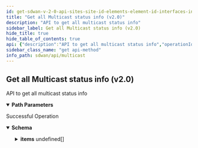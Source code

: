 ```yaml
---
id: get-sdwan-v-2-0-api-sites-site-id-elements-element-id-interfaces-interface-id-multicaststatus
title: "Get all Multicast status info (v2.0)"
description: "API to get all multicast status info"
sidebar_label: Get all Multicast status info (v2.0)
hide_title: true
hide_table_of_contents: true
api: {"description":"API to get all multicast status info","operationId":"get-sdwan-v2.0-api-sites-site_id-elements-element_id-interfaces-interface_id-multicaststatus","parameters":[{"description":"Site Id","in":"path","name":"site_id","required":true,"schema":{"description":"Site Id","type":"string"}},{"description":"Element Id","in":"path","name":"element_id","required":true,"schema":{"description":"Element Id","type":"string"}},{"description":"Interface Id","in":"path","name":"interface_id","required":true,"schema":{"description":"Interface Id","type":"string"}}],"responses":{"200":{"content":{"application/json":{"schema":{"allOf":[{"properties":{"count":{"format":"int32","type":"integer"},"id":{"type":"string"}},"type":"object"},{"properties":{"items":{"items":{"properties":{"address":{"description":"Address: IPAddress(allowEmpty = false, allowLinkLocal = false, allowNull = false, bcast = DENY, defaultRoute = true, dnsCheck = false, error = MULTICAST_STATUS_INTERFACE_ADDRESS_REQUIRED: Multicast status interface address required., type = IP) ","type":"string"},"element_id":{"description":"Element Id","type":"string"},"id":{"description":"Id","type":"string"},"interface_id":{"description":"Interface Id","type":"string"},"name":{"description":"Name: NotNull(error = MULTICAST_STATUS_INTERFACE_NAME_REQUIRED: Multicast status interface name required) Size(max = 256, error = MULTICAST_STATUS_INTERFACE_NAME_REQUIRED: Multicast status interface name required, min = 1) ","type":"string"},"pim_neighbors":{"description":"Pim Neighbors: ListObject(allowDuplicate = false, allowEmpty = true, allowNull = false, listMaxSize = 100, error = MULTICAST_STATUS_NEIGHBORS_TOO_MANY: Too many multicast status neighbors., required = false) NotNull(error = MULTICAST_STATUS_NEIGHBORS_REQUIRED: Multicast status neighbors required) Valid ","items":{"properties":{"address":{"description":"Address","type":"string"},"dr":{"description":"Dr","type":"boolean"},"dr_prio":{"description":"Dr Prio","type":"string"},"expires":{"description":"Expires","type":"string"},"uptime":{"description":"Uptime","type":"string"}}},"type":"array"},"site_id":{"description":"Site Id: Digits(fraction = 0, integer = 50, SITEID_INVALID) NotNull ","type":"string"},"state":{"description":"State: NotNull(error = MULTICAST_STATUS_INTERFACE_STATE_REQUIRED: Multicast status interface state required.) Size(max = 256, error = MULTICAST_STATUS_INTERFACE_STATE_REQUIRED: Multicast status interface state required., min = 1) ","type":"string"}},"required":["pim_neighbors","site_id","address","state","name"]},"type":"array"}},"type":"object"}]}}},"description":"Successful Operation"}},"tags":["Multicast"],"method":"get","path":"/sdwan/v2.0/api/sites/{site_id}/elements/{element_id}/interfaces/{interface_id}/multicaststatus","servers":[{"url":"https://api.sase.paloaltonetworks.com"}],"info":{"contact":{},"description":"List of APIs used to manage multicast specific configurations.","title":"Multicast","version":"Latest"},"postman":{"name":"Get all Multicast status info (v2.0)","description":{"content":"API to get all multicast status info","type":"text/plain"},"url":{"path":["sdwan","v2.0","api","sites",":site_id","elements",":element_id","interfaces",":interface_id","multicaststatus"],"host":["{{baseUrl}}"],"query":[],"variable":[{"disabled":false,"description":{"content":"(Required) Site Id","type":"text/plain"},"type":"any","value":"","key":"site_id"},{"disabled":false,"description":{"content":"(Required) Element Id","type":"text/plain"},"type":"any","value":"","key":"element_id"},{"disabled":false,"description":{"content":"(Required) Interface Id","type":"text/plain"},"type":"any","value":"","key":"interface_id"}]},"header":[{"key":"Accept","value":"application/json"}],"method":"GET"}}
sidebar_class_name: "get api-method"
info_path: sdwan/api/multicast
---
```



## Get all Multicast status info (v2.0)



API to get all multicast status info

<details style={{"marginBottom":"1rem"}} data-collapsed={false} open={true}><summary style={{}}><strong>Path Parameters</strong></summary><div><ul><ParamsItem className={"paramsItem"} param={{"description":"Site Id","in":"path","name":"site_id","required":true,"schema":{"description":"Site Id","type":"string"}}}></ParamsItem><ParamsItem className={"paramsItem"} param={{"description":"Element Id","in":"path","name":"element_id","required":true,"schema":{"description":"Element Id","type":"string"}}}></ParamsItem><ParamsItem className={"paramsItem"} param={{"description":"Interface Id","in":"path","name":"interface_id","required":true,"schema":{"description":"Interface Id","type":"string"}}}></ParamsItem></ul></div></details><div><ApiTabs><TabItem label={"200"} value={"200"}><div>

Successful Operation

</div><div><MimeTabs groupId={"mime-type"}><TabItem label={"application/json"} value={"application/json"}><SchemaTabs groupId={"schema-tabs"}><TabItem label={"Schema"} value={"Schema"}><details style={{}} data-collapsed={false} open={true}><summary style={{"textAlign":"left"}}><strong>Schema</strong></summary><div style={{"textAlign":"left","marginLeft":"1rem"}}></div><ul style={{"marginLeft":"1rem"}}><SchemaItem collapsible={false} name={"count"} required={false} schemaDescription={undefined} schemaName={"int32"} qualifierMessage={undefined} defaultValue={undefined}></SchemaItem><SchemaItem collapsible={false} name={"id"} required={false} schemaDescription={undefined} schemaName={"string"} qualifierMessage={undefined} defaultValue={undefined}></SchemaItem><SchemaItem collapsible={true} className={"schemaItem"}><details style={{}}><summary style={{}}><strong>items</strong><span style={{"opacity":"0.6"}}> undefined[]</span></summary><div style={{"marginLeft":"1rem"}}><SchemaItem collapsible={false} name={"address"} required={false} schemaDescription={"Address: IPAddress(allowEmpty = false, allowLinkLocal = false, allowNull = false, bcast = DENY, defaultRoute = true, dnsCheck = false, error = MULTICAST_STATUS_INTERFACE_ADDRESS_REQUIRED: Multicast status interface address required., type = IP) "} schemaName={"string"} qualifierMessage={undefined} defaultValue={undefined}></SchemaItem><SchemaItem collapsible={false} name={"element_id"} required={false} schemaDescription={"Element Id"} schemaName={"string"} qualifierMessage={undefined} defaultValue={undefined}></SchemaItem><SchemaItem collapsible={false} name={"id"} required={false} schemaDescription={"Id"} schemaName={"string"} qualifierMessage={undefined} defaultValue={undefined}></SchemaItem><SchemaItem collapsible={false} name={"interface_id"} required={false} schemaDescription={"Interface Id"} schemaName={"string"} qualifierMessage={undefined} defaultValue={undefined}></SchemaItem><SchemaItem collapsible={false} name={"name"} required={false} schemaDescription={"Name: NotNull(error = MULTICAST_STATUS_INTERFACE_NAME_REQUIRED: Multicast status interface name required) Size(max = 256, error = MULTICAST_STATUS_INTERFACE_NAME_REQUIRED: Multicast status interface name required, min = 1) "} schemaName={"string"} qualifierMessage={undefined} defaultValue={undefined}></SchemaItem><SchemaItem collapsible={true} className={"schemaItem"}><details style={{}}><summary style={{}}><strong>pim_neighbors</strong><span style={{"opacity":"0.6"}}> undefined[]</span></summary><div style={{"marginLeft":"1rem"}}><div style={{"marginTop":".5rem","marginBottom":".5rem"}}>

Pim Neighbors: ListObject(allowDuplicate = false, allowEmpty = true, allowNull = false, listMaxSize = 100, error = MULTICAST_STATUS_NEIGHBORS_TOO_MANY: Too many multicast status neighbors., required = false) NotNull(error = MULTICAST_STATUS_NEIGHBORS_REQUIRED: Multicast status neighbors required) Valid 

</div><SchemaItem collapsible={false} name={"address"} required={false} schemaDescription={"Address"} schemaName={"string"} qualifierMessage={undefined} defaultValue={undefined}></SchemaItem><SchemaItem collapsible={false} name={"dr"} required={false} schemaDescription={"Dr"} schemaName={"boolean"} qualifierMessage={undefined} defaultValue={undefined}></SchemaItem><SchemaItem collapsible={false} name={"dr_prio"} required={false} schemaDescription={"Dr Prio"} schemaName={"string"} qualifierMessage={undefined} defaultValue={undefined}></SchemaItem><SchemaItem collapsible={false} name={"expires"} required={false} schemaDescription={"Expires"} schemaName={"string"} qualifierMessage={undefined} defaultValue={undefined}></SchemaItem><SchemaItem collapsible={false} name={"uptime"} required={false} schemaDescription={"Uptime"} schemaName={"string"} qualifierMessage={undefined} defaultValue={undefined}></SchemaItem></div></details></SchemaItem><SchemaItem collapsible={false} name={"site_id"} required={false} schemaDescription={"Site Id: Digits(fraction = 0, integer = 50, SITEID_INVALID) NotNull "} schemaName={"string"} qualifierMessage={undefined} defaultValue={undefined}></SchemaItem><SchemaItem collapsible={false} name={"state"} required={false} schemaDescription={"State: NotNull(error = MULTICAST_STATUS_INTERFACE_STATE_REQUIRED: Multicast status interface state required.) Size(max = 256, error = MULTICAST_STATUS_INTERFACE_STATE_REQUIRED: Multicast status interface state required., min = 1) "} schemaName={"string"} qualifierMessage={undefined} defaultValue={undefined}></SchemaItem></div></details></SchemaItem></ul></details></TabItem><TabItem label={"Example (from schema)"} value={"Example (from schema)"}><ResponseSamples responseExample={"{\n  \"count\": 0,\n  \"id\": \"string\",\n  \"items\": [\n    {\n      \"address\": \"string\",\n      \"element_id\": \"string\",\n      \"id\": \"string\",\n      \"interface_id\": \"string\",\n      \"name\": \"string\",\n      \"pim_neighbors\": [\n        {\n          \"address\": \"string\",\n          \"dr\": true,\n          \"dr_prio\": \"string\",\n          \"expires\": \"string\",\n          \"uptime\": \"string\"\n        }\n      ],\n      \"site_id\": \"string\",\n      \"state\": \"string\"\n    }\n  ]\n}"} language={"json"}></ResponseSamples></TabItem></SchemaTabs></TabItem></MimeTabs></div></TabItem></ApiTabs></div>
      